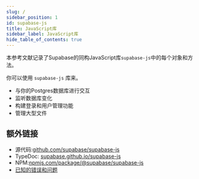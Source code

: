 ```yaml
---
slug: /
sidebar_position: 1
id: supabase-js
title: JavaScript库
sidebar_label: JavaScript库
hide_table_of_contents: true
---
```


本参考文献记录了Supabase的同构JavaScript库`supabase-js`中的每个对象和方法。

你可以使用 `supabase-js` 库来。

- 与你的Postgres数据库进行交互
- 监听数据库变化
- 构建登录和用户管理功能
- 管理大型文件

## 额外链接

- 源代码:[github.com/supabase/supabase-js](https://github.com/supabase/supabase-js)
- TypeDoc: [supabase.github.io/supabase-js](https://supabase.github.io/supabase-js/v2/)
- NPM:[npmjs.com/package/@supabase/supabase-js](https://www.npmjs.com/package/@supabase/supabase-js)
- [已知的错误和问题](https://github.com/supabase/supabase-js/issues)
